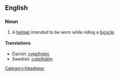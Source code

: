 ==English==

===Noun===
{{wikipedia}}
{{en-noun|sg=[[bicycle]] [[helmet]]}}

# A [[helmet]] intended to be worn while riding a [[bicycle]].

====Translations====
{{trans-top|a helmet}}
{{trans-mid}}
*Danish: [[cykelhjelm]] {{c}}
*Swedish: [[cykelhjälm]] {{c}}
{{trans-bottom}}

[[Category:Headgear]]